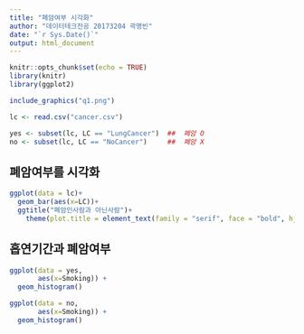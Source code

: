 ---
title: "폐암여부 시각화"
author: "데이터테크전공 20173204 곽명빈"
date: "`r Sys.Date()`"
output: html_document
---

```{r setup, include=FALSE}
knitr::opts_chunk$set(echo = TRUE)
library(knitr)
library(ggplot2)
```

```{r, echo = FALSE, out.width = "75%", fig.align = "left"}
include_graphics("q1.png")
```

```{r}
lc <- read.csv("cancer.csv")

yes <- subset(lc, LC == "LungCancer")  ##  폐암 O
no <- subset(lc, LC == "NoCancer")     ##  폐암 X

```


## 폐암여부를 시각화
```{r}
ggplot(data = lc)+
  geom_bar(aes(x=LC))+
  ggtitle("폐암인사람과 아닌사람")+
    theme(plot.title = element_text(family = "serif", face = "bold", hjust = 0.5, size = 15, color = "darkblue"))

```

## 흡연기간과 폐암여부
```{r}
ggplot(data = yes,
       aes(x=Smoking)) + 
  geom_histogram() 

ggplot(data = no,
       aes(x=Smoking)) + 
  geom_histogram() 


```
